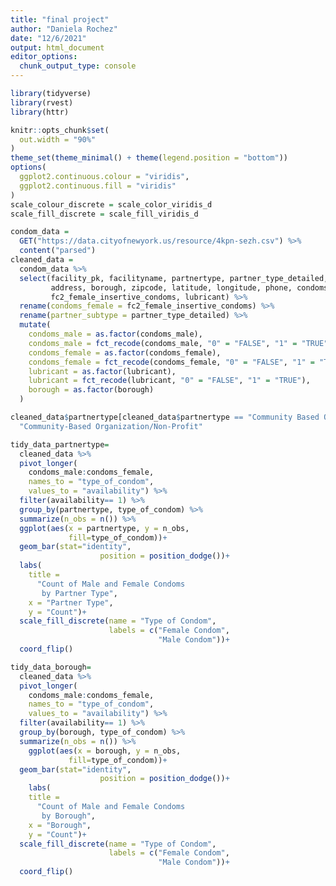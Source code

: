 ```yaml
---
title: "final project"
author: "Daniela Rochez"
date: "12/6/2021"
output: html_document
editor_options: 
  chunk_output_type: console
---
```


```r
library(tidyverse)
library(rvest)
library(httr)
```

```r
knitr::opts_chunk$set(
  out.width = "90%"
)
theme_set(theme_minimal() + theme(legend.position = "bottom"))
options(
  ggplot2.continuous.colour = "viridis",
  ggplot2.continuous.fill = "viridis"
)
scale_colour_discrete = scale_color_viridis_d
scale_fill_discrete = scale_fill_viridis_d
```

```r
condom_data = 
  GET("https://data.cityofnewyork.us/resource/4kpn-sezh.csv") %>% 
  content("parsed")
cleaned_data = 
  condom_data %>% 
  select(facility_pk, facilityname, partnertype, partner_type_detailed, 
         address, borough, zipcode, latitude, longitude, phone, condoms_male,
         fc2_female_insertive_condoms, lubricant) %>% 
  rename(condoms_female = fc2_female_insertive_condoms) %>% 
  rename(partner_subtype = partner_type_detailed) %>% 
  mutate(
    condoms_male = as.factor(condoms_male), 
    condoms_male = fct_recode(condoms_male, "0" = "FALSE", "1" = "TRUE"),
    condoms_female = as.factor(condoms_female),
    condoms_female = fct_recode(condoms_female, "0" = "FALSE", "1" = "TRUE"),
    lubricant = as.factor(lubricant),
    lubricant = fct_recode(lubricant, "0" = "FALSE", "1" = "TRUE"),
    borough = as.factor(borough)
  )

cleaned_data$partnertype[cleaned_data$partnertype == "Community Based Organization/Non-Profit"] =
  "Community-Based Organization/Non-Profit"

```

```r
tidy_data_partnertype=
  cleaned_data %>% 
  pivot_longer(
    condoms_male:condoms_female,
    names_to = "type_of_condom",
    values_to = "availability") %>%
  filter(availability== 1) %>% 
  group_by(partnertype, type_of_condom) %>% 
  summarize(n_obs = n()) %>% 
  ggplot(aes(x = partnertype, y = n_obs,
             fill=type_of_condom))+
  geom_bar(stat="identity", 
                    position = position_dodge())+
  labs(
    title = 
      "Count of Male and Female Condoms 
       by Partner Type",
    x = "Partner Type",
    y = "Count")+
  scale_fill_discrete(name = "Type of Condom", 
                      labels = c("Female Condom",
                                 "Male Condom"))+
  coord_flip()
```

```r
tidy_data_borough=
  cleaned_data %>% 
  pivot_longer(
    condoms_male:condoms_female,
    names_to = "type_of_condom",
    values_to = "availability") %>%
  filter(availability== 1) %>% 
  group_by(borough, type_of_condom) %>% 
  summarize(n_obs = n()) %>% 
    ggplot(aes(x = borough, y = n_obs,
             fill=type_of_condom))+
  geom_bar(stat="identity", 
                    position = position_dodge())+
    labs(
    title = 
      "Count of Male and Female Condoms 
       by Borough",
    x = "Borough",
    y = "Count")+
  scale_fill_discrete(name = "Type of Condom", 
                      labels = c("Female Condom",
                                 "Male Condom"))+
  coord_flip()
```

